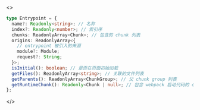 <>

```ts
type Entrypoint = {
  name?: Readonly<string>; // 名称
  index?: Readonly<number>; // 索引序
  chunks: ReadonlyArray<Chunk>; // 包含的 chunk 列表
  origins: ReadonlyArray<{
    // entrypoint 被引入的来源
    module?: Module;
    request?: String;
  }>;
  isInitial(): boolean; // 是否在页面初始加载
  getFiles(): ReadonlyArray<string>; // 关联的文件列表
  getParents(): ReadonlyArray<ChunkGroup>; // 父 chunk group 列表
  getRuntimeChunk(): Readonly<Chunk | null>; // 包含 webpack 启动代码的 chunk
};
```

</>
